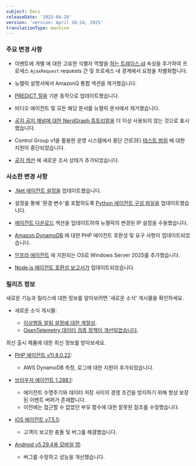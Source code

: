 ```yaml
---
subject: Docs
releaseDate: '2025-04-28'
version: 'version: April 18-24, 2025'
translationType: machine
---
```


### 주요 변경 사항

* 이벤트에 개별 에 대한 고유한 식별자 역할을 [하는 트레이스.id](/attribute-dictionary/?event=AjaxRequest&attribute=trace.id) 속성을 추가하여 프로세스 `AjaxRequest` requests 간 및 프로세스 내 경계에서 요청을 차별화합니다.

* 뉴렐릭 설명서에서 AmazonQ 통합 섹션을 제거했습니다.

* [PREDICT 절을](/docs/nrql/nrql-syntax-clauses-functions/##sel-prediction) 기본 동작으로 업데이트했습니다.

* 비디오 에이전트 및 모든 해당 문서를 뉴렐릭 문서에서 제거했습니다.

* [공지 공지 채널에 대한 NerdGraph 튜토리얼을](/docs/apis/nerdgraph/examples/nerdgraph-api-alert-notification-channels/) 더 이상 사용되지 않는 것으로 표시했습니다.

* Control Group v1을 활용한 운영 시스템에서 종단 간(E2E) [테스트 범위](/docs/infrastructure/infrastructure-agent/linux-installation/instrument-container/#test-coverage) 에 대한 지원이 중단되었습니다.

* [공지 섹션](/docs/alerts/alerts-ai-overview-page/) 에 새로운 조사 상태가 추가되었습니다.

### 사소한 변경 사항

* [.Net 에이전트 설정을](/docs/apm/agents/net-agent/configuration/net-agent-configuration/) 업데이트했습니다.

* 설정을 통해 &apos;환경 변수&apos;를 포함하도록 [Python 에이전트 구성 파일을](/docs/apm/agents/python-agent/configuration/python-agent-configuration/) 업데이트했습니다.

* [에이전트 다운로드](/docs/new-relic-solutions/get-started/networks/#agent-download) 섹션을 업데이트하여 뉴렐릭의 변경된 IP 설정을 수용했습니다.

* [Amazon DynamoDB](/docs/apm/agents/php-agent/getting-started/php-agent-compatibility-requirements/#databases) 에 대한 PHP 에이전트 호환성 및 요구 사항이 업데이트되었습니다.

* [인프라 에이전트](/docs/infrastructure/infrastructure-agent/requirements-infrastructure-agent/) 에 지원되는 OS로 Windows Server 2025를 추가했습니다.

* [Node.js 에이전트 호환성 보고서가](/docs/apm/agents/nodejs-agent/getting-started/compatibility-requirements-nodejs-agent) 업데이트되었습니다.

### 릴리즈 정보

새로운 기능과 릴리스에 대한 정보를 알아보려면 &apos;새로운 소식&apos; 게시물을 확인하세요.

* 새로운 소식 게시물:

  * [이상행동 알림 설정에 대한 계절성](/whats-new/2025/04/whats-new-2025-04-16.md).
  * [OpenTelemetry 데이터 검증 정책이 개선되었습니다](/whats-new/2025/04/whats-new-04-23-otlp.md).

최신 출시 제품에 대한 최신 정보를 받아보세요.

* [PHP 에이전트 v11.8.0.22](/docs/release-notes/agent-release-notes/php-release-notes/php-agent-11-8-0-22):

  * AWS DynamoDB 측정, 로그에 대한 지원이 추가되었습니다.

* [브라우저 에이전트 1.288.1](/docs/release-notes/new-relic-browser-release-notes/browser-agent-release-notes/browser-agent-v1.288.1):

  * 에이전트 수명주기와 데이터 저장 사이의 경쟁 조건을 방지하기 위해 항상 보장된 이벤트 버퍼가 존재합니다.
  * 이전에는 접근할 수 없었던 부모 함수에 대한 잘못된 참조를 수정했습니다.

* [iOS 에이전트 v7.5.5](/docs/release-notes/mobile-release-notes/ios-release-notes/ios-agent-755):

  * 고객이 보고한 충돌 및 버그를 해결했습니다.

* [Android v5.29.4용 모바일 앱](/docs/release-notes/mobile-apps-release-notes/new-relic-android-release-notes/new-relic-android-5294):

  * 버그를 수정하고 성능을 개선했습니다.